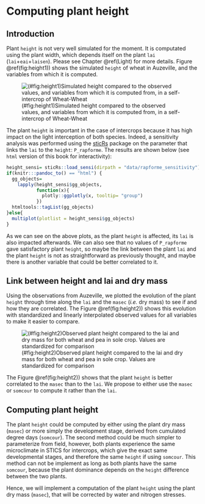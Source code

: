 # Computing plant height {#height}


## Introduction

Plant `height` is not very well simulated for the moment. It is computated using the plant width, which depends itself on the plant `lai` (`lai`+`eai`+`laisen`). Please see Chapter \@ref(Light) for more details. Figure \@ref(fig:height1)) shows the simulated `height` of wheat in Auzeville, and the variables from which it is computed.

![(\#fig:height1)Simulated height compared to the observed values, and variables from which it is computed from, in a self-intercrop of Wheat-Wheat](img/height1.png)

The plant `height` is important in the case of intercrops because it has high impact on the light interception of both species. 
Indeed, a sensitivity analysis was performed  using the [sticRs](https://github.com/VEZY/sticRs) package on the parameter that links the `lai` to the `height`: `P_rapforme`. The results are shown below (see `html` version of this book for interactivity):

```r
height_sensi= sticRs::load_sensi(dirpath = "data/rapforme_sensitivity")
if(knitr:::pandoc_to() == "html") {
  gg_objects= 
    lapply(height_sensi$gg_objects, 
           function(x){
             plotly::ggplotly(x, tooltip= "group")
           })
  htmltools::tagList(gg_objects)
}else{
  multiplot(plotlist = height_sensi$gg_objects)
}
```


As we can see on the above plots, as the plant `height` is affected, its `lai` is also impacted afterwards.
We can also see that no values of `P_rapforme` gave satisfactory plant `height`, so maybe the link between the plant `lai` and the plant `height` is not as straightforward as previously thought, and maybe there is another variable that could be better correlated to it.


## Link between height and lai and dry mass

Using the observations from Auzeville, we plotted the evolution of the plant `height` through time along the `lai` and the `masec` (*i.e.* dry mass) to see if and how they are correlated. The Figure \@ref(fig:height2)) shows this evolution with standardized and linearly interpolated observed values for all variables to make it easier to compare.

![(\#fig:height2)Observed plant height compared to the lai and dry mass for both wheat and pea in sole crop. Values are standardized for comparison](img/height2.png)

The Figure \@ref(fig:height2)) shows that the plant `height` is better correlated to the `masec` than to the `lai`. We propose to either use the `masec` or `somcour` to compute it rather than the `lai`.

## Computing plant height

The plant `height` could be computed by either using the plant dry mass (`masec`) or more simply the development stage, derived from cumulated degree days (`somcour`).
The second method could be much simpler to parameterize from field, however, both plants experience the same microclimate in STICS for intercrops, which give the exact same developmental stages, and therefore the same `height` if using `somcour`. This method can not be implement as long as both plants have the same `somcour`, because the plant dominance depends on the `height` difference between the two plants.

Hence, we will implement a computation of the plant `height` using the plant dry mass (`masec`), that will be corrected by water and nitrogen stresses.


